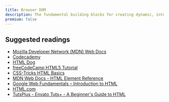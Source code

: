 ```yaml
---
title: Browser DOM
description: The fundamental building blocks for creating dynamic, interactive, and responsive web experiences.
premium: false
---
```


## Suggested readings

- [Mozilla Developer Network (MDN) Web Docs](https://developer.mozilla.org/en-US/docs/Learn/Getting_started_with_the_web/HTML_basics)
- [Codecademy](https://www.codecademy.com/learn/learn-html)
- [HTML Dog](https://htmldog.com/guides/html/beginner/)
- [freeCodeCamp HTML5 Tutorial](https://www.freecodecamp.org/learn/responsive-web-design/basic-html-and-html5/)
- [CSS-Tricks HTML Basics](https://css-tricks.com/guides/beginner/html/)
- [MDN Web Docs - HTML Element Reference](https://developer.mozilla.org/en-US/docs/Web/HTML/Element)
- [Google Web Fundamentals – Introduction to HTML](https://developers.google.com/web/fundamentals/html)
- [HTML.com](https://html.com/)
- [TutsPlus - Envato Tuts+ - A Beginner's Guide to HTML](https://webdesign.tutsplus.com/series/a-beginners-guide-to-html--cms-865)
